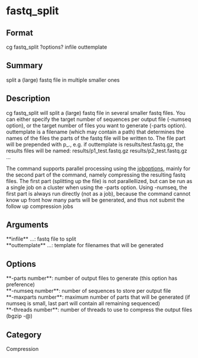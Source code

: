 = fastq_split =

== Format ==
cg fastq_split ?options? infile outtemplate

== Summary ==
split a (large) fastq file in multiple smaller ones

== Description ==
cg fastq_split will split a (large) fastq file in several smaller fastq
files. You can either specify the target number of sequences per output
file (-numseq option), or the target number of files you want to generate
(-parts option).
outtemplate is a filename (which may contain a path) that determines
the names of the files the parts of the fastq file will be written to.
The file part will be prepended with p<part>_., 
e.g. if outtemplate is results/test.fastq.gz, the results files will be named:
results/p1_test.fastq.gz results/p2_test.fastq.gz ...

The command supports parallel processing using the [[joboptions]], mainly
for the second part of the command, namely compressing the resulting fastq
files. The first part (splitting up the file) is not parallellized, but
can be run as a single job on a cluster when using the -parts option.
Using -numseq, the first part is always run directly (not as a job),
because the command cannot know up front how many parts will be generated,
and thus not submit the follow up compression jobs

== Arguments ==
; **infile** ...: fastq file to split
; **outtemplate** ...: template for filenames that will be generated

== Options ==
; **-parts number**: number of output files to generate (this option has preference)
; **-numseq number**: number of sequences to store per output file
; **-maxparts number**: maximum number of parts that will be generated (if numseq is small, last part will contain all remaining sequenced)
; **-threads number**: number of threads to use to compress the output files (bgzip -@)

== Category ==
Compression